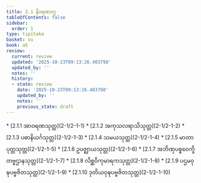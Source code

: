 ```yaml
---
title: 2.1 နီဝရဏဝဂ္ဂ
tableOfContents: false
sidebar:
  order: 1
type: tipitaka
basket: su
book: a5
review:
  current: review
  updated: '2025-10-23T09:13:26.403798'
  updated_by: ''
  notes: ''
  history:
  - state: review
    date: '2025-10-23T09:13:26.403798'
    updated_by: ''
    notes: ''
    previous_state: draft
---
```



<ReviewStatus review={frontmatter.review} showDetails={true} />

<HypothesisAnnotation frontmatter={frontmatter} />

<DynamicBreadcrumb />



<TableOfContents book="a5" section="2.1">
* [2.1.1 အာဝရဏသုတ္တ](2-1/2-1-1)
* [2.1.2 အကုသလရာသိသုတ္တ](2-1/2-1-2)
* [2.1.3 ပဓာနိယင်္ဂသုတ္တ](2-1/2-1-3)
* [2.1.4 သမယသုတ္တ](2-1/2-1-4)
* [2.1.5 မာတာပုတ္တသုတ္တ](2-1/2-1-5)
* [2.1.6 ဥပဇ္ဈာယသုတ္တ](2-1/2-1-6)
* [2.1.7 အဘိဏှပစ္စဝေက္ခိတဗ္ဗဌာနသုတ္တ](2-1/2-1-7)
* [2.1.8 လိစ္ဆဝိကုမာရကသုတ္တ](2-1/2-1-8)
* [2.1.9 ပဌမဝုဍ္ဎပဗ္ဗဇိတသုတ္တ](2-1/2-1-9)
* [2.1.10 ဒုတိယဝုဍ္ဎပဗ္ဗဇိတသုတ္တ](2-1/2-1-10)
</TableOfContents>